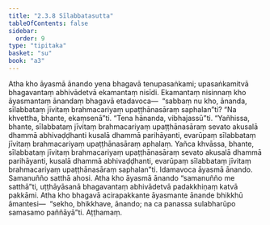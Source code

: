 ```yaml
---
title: "2.3.8 Sīlabbatasutta"
tableOfContents: false
sidebar:
  order: 9
type: "tipitaka"
basket: "su"
book: "a3"
---
```



<DynamicBreadcrumb />

<Division number="79" book="a3">

<Paragraph number="700" book="a3">
Atha kho āyasmā ānando yena bhagavā tenupasaṅkami; upasaṅkamitvā bhagavantaṃ abhivādetvā ekamantaṃ nisīdi. Ekamantaṃ nisinnaṃ kho āyasmantaṃ ānandaṃ bhagavā etadavoca—  “sabbaṃ nu kho, ānanda, sīlabbataṃ jīvitaṃ brahmacariyaṃ upaṭṭhānasāraṃ saphalan”ti? “Na khvettha, bhante, ekaṃsenā”ti. “Tena hānanda, vibhajassū”ti.
</Paragraph>

<Paragraph number="701" book="a3">
“Yañhissa, bhante, sīlabbataṃ jīvitaṃ brahmacariyaṃ upaṭṭhānasāraṃ sevato akusalā dhammā abhivaḍḍhanti kusalā dhammā parihāyanti, evarūpaṃ sīlabbataṃ jīvitaṃ brahmacariyaṃ upaṭṭhānasāraṃ aphalaṃ. Yañca khvāssa, bhante, sīlabbataṃ jīvitaṃ brahmacariyaṃ upaṭṭhānasāraṃ sevato akusalā dhammā parihāyanti, kusalā dhammā abhivaḍḍhanti, evarūpaṃ sīlabbataṃ jīvitaṃ brahmacariyaṃ upaṭṭhānasāraṃ saphalan”ti. Idamavoca āyasmā ānando. Samanuñño satthā ahosi.
</Paragraph>

<Paragraph number="702" book="a3">
Atha kho āyasmā ānando “samanuñño me satthā”ti, uṭṭhāyāsanā bhagavantaṃ abhivādetvā padakkhiṇaṃ katvā pakkāmi. Atha kho bhagavā acirapakkante āyasmante ānande bhikkhū āmantesi—  “sekho, bhikkhave, ānando; na ca panassa sulabharūpo samasamo paññāyā”ti.

</Paragraph>
</Division>

<Paragraph number="703" type="center" book="a3">
Aṭṭhamaṃ.
</Paragraph>